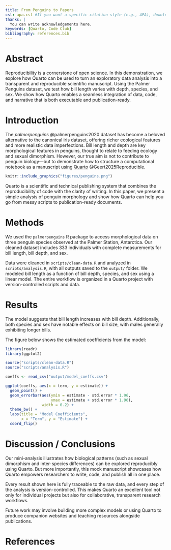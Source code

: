 ```yaml
---
title: From Penguins to Papers  
csl: apa.csl #If you want a specific citation style (e.g., APA), download a .csl file from Zotero Style Repository
thanks: | 
  You can write acknowledgements here.
keywords: [Quarto, Code Club]
bibliography: references.bib
---
```


# Abstract

Reproducibility is a cornerstone of open science. In this demonstration, we explore how Quarto can be used to turn an exploratory data analysis into a transparent and reproducible scientific manuscript. Using the Palmer Penguins dataset, we test how bill length varies with depth, species, and sex. We show how Quarto enables a seamless integration of data, code, and narrative that is both executable and publication-ready.

# Introduction

The *palmerpenguins* @palmerpenguins2020 dataset has become a beloved alternative to the canonical iris dataset, offering richer ecological features and more realistic data imperfections. Bill length and depth are key morphological features in penguins, thought to relate to feeding ecology and sexual dimorphism. However, our true aim is not to contribute to penguin biology—but to demonstrate how to structure a computational notebook as a manuscript using [Quarto](https://quarto.org) @Geert2025Reproducible.

```r
knitr::include_graphics("figures/penguins.png")
```


Quarto is a scientific and technical publishing system that combines the reproducibility of code with the clarity of writing. In this paper, we present a simple analysis of penguin morphology and show how Quarto can help you go from messy scripts to publication-ready documents.

# Methods

We used the `palmerpenguins` R package to access morphological data on three penguin species observed at the Palmer Station, Antarctica. Our cleaned dataset includes 333 individuals with complete measurements for bill length, bill depth, and sex.

Data were cleaned in `scripts/clean-data.R` and analyzed in `scripts/analysis.R`, with all outputs saved to the `output/` folder. We modeled bill length as a function of bill depth, species, and sex using a linear model. The entire workflow is organized in a Quarto project with version-controlled scripts and data.

# Results

The model suggests that bill length increases with bill depth. Additionally, both species and sex have notable effects on bill size, with males generally exhibiting longer bills.

The figure below shows the estimated coefficients from the model:

```r
library(readr) 
library(ggplot2)

source("scripts/clean-data.R")
source("scripts/analysis.R")

coeffs <- read_csv("output/model_coeffs.csv")

ggplot(coeffs, aes(x = term, y = estimate)) +
  geom_point() +
  geom_errorbar(aes(ymin = estimate - std.error * 1.96,
                    ymax = estimate + std.error * 1.96),
                width = 0.2) +
  theme_bw() +
  labs(title = "Model Coefficients",
       x = "Term", y = "Estimate") +
  coord_flip()
```

# Discussion / Conclusions

Our mini-analysis illustrates how biological patterns (such as sexual dimorphism and inter-species differences) can be explored reproducibly using Quarto. But more importantly, this mock manuscript showcases how Quarto empowers researchers to write, code, and publish all in one place.

Every result shown here is fully traceable to the raw data, and every step of the analysis is version-controlled. This makes Quarto an excellent tool not only for individual projects but also for collaborative, transparent research workflows.

Future work may involve building more complex models or using Quarto to produce companion websites and teaching resources alongside publications.

# References
